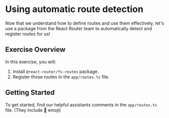 # Using automatic route detection

Now that we understand how to define routes and use them effectively, let's use a package
from the React Router team to automatically detect and register routes for us!

## Exercise Overview

In this exercise, you will:

1. Install `@react-router/fs-routes` package.
2. Register those routes in the `app/routes.ts` file.

## Getting Started

To get started, find our helpful assistants comments in the `app/routes.ts` file. (They include 🐨 emoji)
